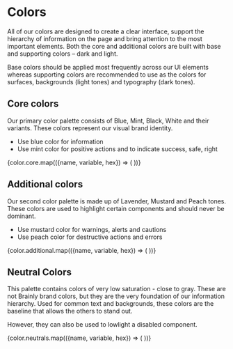 
<Meta title="Foundation/Colors" />

# Colors

All of our colors are designed to create a clear interface, support the hierarchy of information on the page and bring attention to the most important elements. Both the core and additional colors are built with base and supporting colors – dark and light. 

Base colors should be applied most frequently across our UI elements whereas supporting colors are recommended to use as the colors for surfaces, backgrounds (light tones) and typography (dark tones).

## Core colors

Our primary color palette consists of Blue, Mint, Black, White and their variants. These colors represent our visual brand identity.

- Use blue color for information
- Use mint color for positive actions and to indicate success, safe, right

<ColorPalette>
  {color.core.map(({name, variable, hex}) => (
    <ColorItem
      key={name}
      title={name}
      subtitle={variable}
      colors={[`#${hex}`]}
    />
  ))}
</ColorPalette>

## Additional colors

Our second color palette is made up of Lavender, Mustard and Peach tones. These colors are used to highlight certain components and should never be dominant.

- Use mustard color for warnings, alerts and cautions
- Use peach color for destructive actions and errors

<ColorPalette>
  {color.additional.map(({name, variable, hex}) => (
    <ColorItem
      key={name}
      title={name}
      subtitle={variable}
      colors={[`#${hex}`]}
    />
  ))}
</ColorPalette>

## Neutral Colors

This palette contains colors of very low saturation - close to gray. These are not Brainly brand colors, but they are the very foundation of our information hierarchy. Used for common text and backgrounds, these colors are the baseline that allows the others to stand out. 

However, they can also be used to lowlight a disabled component. 

<ColorPalette>
  {color.neutrals.map(({name, variable, hex}) => (
    <ColorItem
      key={name}
      title={name}
      subtitle={variable}
      colors={[`#${hex}`]}
    />
  ))}
</ColorPalette>